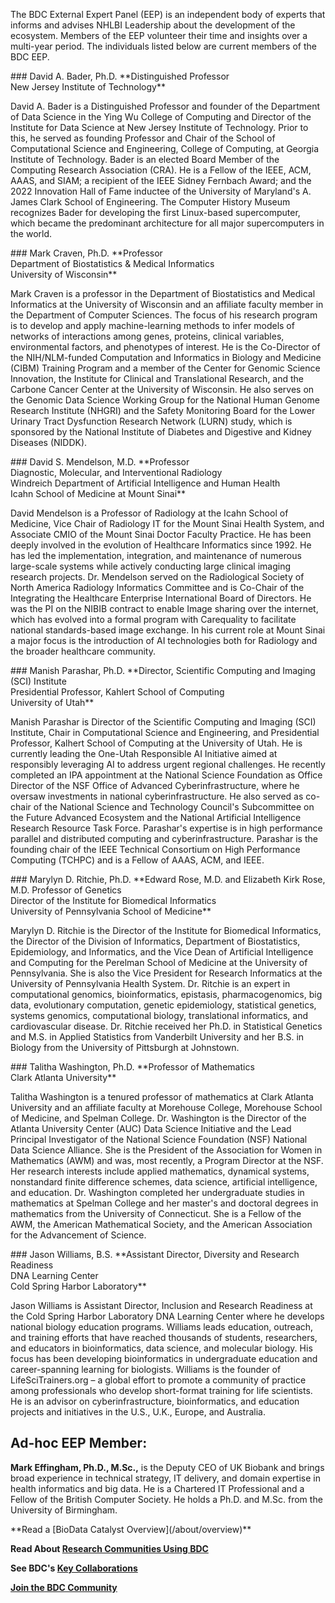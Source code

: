 
<PageContent title="BDC External Expert Panel">

The BDC External Expert Panel (EEP) is an independent body of experts that informs and advises NHLBI Leadership about the development of the ecosystem. Members of the EEP volunteer their time and insights over a multi-year period. The individuals listed below are current members of the BDC EEP.

<EepMember imageName="bader-david">
### David A. Bader, Ph.D.
**Distinguished Professor<br/>
New Jersey Institute of Technology**

David A. Bader is a Distinguished Professor and founder of the Department of Data Science in the Ying Wu College of Computing and Director of the Institute for Data Science at New Jersey Institute of Technology. Prior to this, he served as founding Professor and Chair of the School of Computational Science and Engineering, College of Computing, at Georgia Institute of Technology. Bader is an elected Board Member of the Computing Research Association (CRA). He is a Fellow of the IEEE, ACM, AAAS, and SIAM; a recipient of the IEEE Sidney Fernbach Award; and the 2022 Innovation Hall of Fame inductee of the University of Maryland's A. James Clark School of Engineering. The Computer History Museum recognizes Bader for developing the first Linux-based supercomputer, which became the predominant architecture for all major supercomputers in the world.
</EepMember>

<EepMember imageName="craven-mark">
### Mark Craven, Ph.D.
**Professor<br/>
Department of Biostatistics & Medical Informatics<br/>
University of Wisconsin**

Mark Craven is a professor in the Department of Biostatistics and Medical Informatics at the University of Wisconsin and an affiliate faculty member in the Department of Computer Sciences. The focus of his research program is to develop and apply machine-learning methods to infer models of networks of interactions among genes, proteins, clinical variables, environmental factors, and phenotypes of interest. He is the Co-Director of the NIH/NLM-funded Computation and Informatics in Biology and Medicine (CIBM) Training Program and a member of the Center for Genomic Science Innovation, the Institute for Clinical and Translational Research, and the Carbone Cancer Center at the University of Wisconsin.  He also serves on the Genomic Data Science Working Group for the National Human Genome Research Institute (NHGRI) and the Safety Monitoring Board for the Lower Urinary Tract Dysfunction Research Network (LURN) study, which is sponsored by the National Institute of Diabetes and Digestive and Kidney Diseases (NIDDK).
</EepMember>

<EepMember imageName="mendelson-david">
### David S. Mendelson, M.D.
**Professor<br/>
Diagnostic, Molecular, and Interventional Radiology<br/>
Windreich Department of Artificial Intelligence and Human Health<br/>
Icahn School of Medicine at Mount Sinai**

David Mendelson is a Professor of Radiology at the Icahn School of Medicine, Vice Chair of Radiology IT for the Mount Sinai Health System, and Associate CMIO of the Mount Sinai Doctor Faculty Practice. He has been deeply involved in the evolution of Healthcare Informatics since 1992. He has led the implementation, integration, and maintenance of numerous large-scale systems while actively conducting large clinical imaging research projects.  Dr. Mendelson served on the Radiological Society of North America Radiology Informatics Committee and is Co-Chair of the Integrating the Healthcare Enterprise International Board of Directors. He was the PI on the NIBIB contract to enable Image sharing over the internet, which has evolved into a formal program with Carequality to facilitate national standards-based image exchange.  In his current role at Mount Sinai a major focus is the introduction of AI technologies both for Radiology and the broader healthcare community. 
</EepMember>

<EepMember imageName="parashar-manish">
### Manish Parashar, Ph.D.
**Director, Scientific Computing and Imaging (SCI) Institute<br/>
Presidential Professor, Kahlert School of Computing <br/>
University of Utah**

Manish Parashar is Director of the Scientific Computing and Imaging (SCI) Institute, Chair in Computational Science and Engineering, and Presidential Professor, Kalhert School of Computing at the University of Utah. He is currently leading the One-Utah Responsible AI Initiative aimed at responsibly leveraging AI to address urgent regional challenges. He recently completed an IPA appointment at the National Science Foundation as Office Director of the NSF Office of Advanced Cyberinfrastructure, where he oversaw investments in national cyberinfrastructure. He also served as co-chair of the National Science and Technology Council's Subcommittee on the Future Advanced Ecosystem and the National Artificial Intelligence Research Resource Task Force. Parashar's expertise is in high performance parallel and distributed computing and cyberinfrastructure. Parashar is the founding chair of the IEEE Technical Consortium on High Performance Computing (TCHPC) and is a Fellow of AAAS, ACM, and IEEE. 
</EepMember>

<EepMember imageName="ritchie-marylyn">
### Marylyn D. Ritchie, Ph.D.
**Edward Rose, M.D. and Elizabeth Kirk Rose, M.D. Professor of Genetics<br/>
Director of the Institute for Biomedical Informatics<br/>
University of Pennsylvania School of Medicine**

Marylyn D. Ritchie is the Director of the Institute for Biomedical Informatics, the Director of the Division of Informatics, Department of Biostatistics, Epidemiology, and Informatics, and the Vice Dean of Artificial Intelligence and Computing for the Perelman School of Medicine at the University of Pennsylvania. She is also the Vice President for Research Informatics at the University of Pennsylvania Health System. Dr. Ritchie is an expert in computational genomics, bioinformatics, epistasis, pharmacogenomics, big data, evolutionary computation, genetic epidemiology, statistical genetics, systems genomics, computational biology, translational informatics, and cardiovascular disease. Dr. Ritchie received her Ph.D. in Statistical Genetics and M.S. in Applied Statistics from Vanderbilt University and her B.S. in Biology from the University of Pittsburgh at Johnstown.
</EepMember>

<EepMember imageName="washington-talitha">
### Talitha Washington, Ph.D.
**Professor of Mathematics<br/>
Clark Atlanta University**

Talitha Washington is a tenured professor of mathematics at Clark Atlanta University and an affiliate faculty at Morehouse College, Morehouse School of Medicine, and Spelman College. Dr. Washington is the Director of the Atlanta University Center (AUC) Data Science Initiative and the Lead Principal Investigator of the National Science Foundation (NSF) National Data Science Alliance. She is the President of the Association for Women in Mathematics (AWM) and was, most recently, a Program Director at the NSF. Her research interests include applied mathematics, dynamical systems, nonstandard finite difference schemes, data science, artificial intelligence, and education. Dr. Washington completed her undergraduate studies in mathematics at Spelman College and her master's and doctoral degrees in mathematics from the University of Connecticut. She is a Fellow of the AWM, the American Mathematical Society, and the American Association for the Advancement of Science.
</EepMember>

<EepMember imageName="williams-jason">
### Jason Williams, B.S.
**Assistant Director, Diversity and Research Readiness<br/>
DNA Learning Center<br/>
Cold Spring Harbor Laboratory**

Jason Williams is Assistant Director, Inclusion and Research Readiness at the Cold Spring Harbor Laboratory DNA Learning Center where he develops national biology education programs. Williams leads education, outreach, and training efforts that have reached thousands of students, researchers, and educators in bioinformatics, data science, and molecular biology. His focus has been developing bioinformatics in undergraduate education and career-spanning learning for biologists. Williams is the founder of LifeSciTrainers.org – a global effort to promote a community of practice among professionals who develop short-format training for life scientists. He is an advisor on cyberinfrastructure, bioinformatics, and education projects and initiatives in the U.S., U.K., Europe, and Australia.
</EepMember>

## Ad-hoc EEP Member:
**Mark Effingham, Ph.D., M.Sc.,** is the Deputy CEO of UK Biobank and brings broad experience in technical strategy, IT delivery, and domain expertise in health informatics and big data. He is a Chartered IT Professional and a Fellow of the British Computer Society. He holds a Ph.D. and M.Sc. from the University of Birmingham. 
<br/>

<NextStepsCard>
  **Read a [BioData Catalyst Overview](/about/overview)**

  **Read About [Research Communities Using BDC](/about/research-communities)**

  **See BDC's [Key Collaborations](/about/key-collaborations)**

  **[Join the BDC Community](/join-bdc)**

</NextStepsCard>
</PageContent>